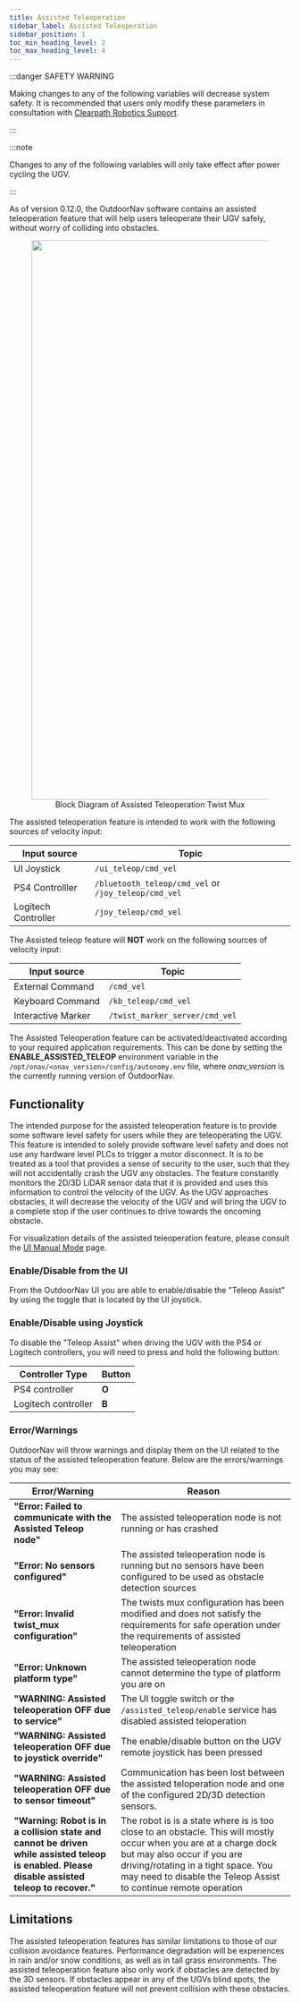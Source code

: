 ---
title: Assisted Teleoperation
sidebar_label: Assisted Teleoperation
sidebar_position: 1
toc_min_heading_level: 2
toc_max_heading_level: 4
---

:::danger SAFETY WARNING

Making changes to any of the following variables will decrease system safety. It is recommended that users
only modify these parameters in consultation with [Clearpath Robotics Support](../support.mdx).

:::

:::note

Changes to any of the following variables will only take effect after power cycling the UGV.

:::


As of version 0.12.0, the OutdoorNav software contains an assisted teleoperation feature that will help users
teleoperate their UGV safely, without worry of colliding into obstacles.

<center>
  <figure>
    <img
      src="/img/outdoornav_images/assisted_teleop_twist_mux.png"
      width="1000"
    />
    <figcaption>Block Diagram of Assisted Teleoperation Twist Mux</figcaption>
  </figure>
</center>


The assisted teleoperation feature is intended to work with the following sources of velocity input:

| Input source | Topic  |
|--------------|--------|
| UI Joystick         | `/ui_teleop/cmd_vel` |
| PS4 Controlller     | `/bluetooth_teleop/cmd_vel` or `/joy_teleop/cmd_vel`|
| Logitech Controller | `/joy_teleop/cmd_vel` | 


The Assisted teleop feature will **NOT** work on the following sources of velocity input:

| Input source | Topic |
|--------------|-------|
| External Command   | `/cmd_vel` |
| Keyboard Command   | `/kb_teleop/cmd_vel` |
| Interactive Marker | `/twist_marker_server/cmd_vel` |

The Assisted Teleoperation feature can be activated/deactivated according to your required application requirements.
This can be done by setting the **ENABLE_ASSISTED_TELEOP** environment variable in the 
`/opt/onav/<onav_version>/config/autonomy.env` file, where *onav_version*
is the currently running version of OutdoorNav.

## Functionality

The intended purpose for the assisted teleoperation feature is to provide some software level safety for users while they are teleoperating the UGV.
This feature is intended to solely provide software level safety and does not use any hardware level PLCs to trigger a motor disconnect. It is to be
treated as a tool that provides a sense of security to the user, such that they will not accidentally crash the UGV any obstacles. The feature
constantly monitors the 2D/3D LiDAR sensor data that it is provided and uses this information to control the velocity of the UGV. As the UGV 
approaches obstacles, it will decrease the velocity of the UGV and will bring the UGV to a complete stop if the user continues to drive 
towards the oncoming obstacle.

For visualization details of the assisted teleoperation feature, please consult the [UI Manual Mode](../web_user_interface/ui_manual_mode.mdx) page.

### Enable/Disable from the UI

From the OutdoorNav UI you are able to enable/disable the "Teleop Assist" by using the toggle that is located by the UI joystick.

### Enable/Disable using Joystick

To disable the "Teleop Assist" when driving the UGV with the PS4 or Logitech controllers, you will need to press and hold the following button:

| Controller Type  | Button |
|--------------|-------|
| PS4 controller   | **O** |
| Logitech controller   | **B** |

### Error/Warnings

OutdoorNav will throw warnings and display them on the UI related to the status of the assisted teleoperation feature.
Below are the errors/warnings you may see:

| Error/Warning | Reason |
|---------------|--------|
| **"Error: Failed to communicate with the Assisted Teleop node"** | The assisted teleoperation node is not running or has crashed |
| **"Error: No sensors configured"**  | The assisted teleoperation node is running but no sensors have been configured to be used as obstacle detection sources |
| **"Error: Invalid twist_mux configuration"** | The twists mux configuration has been modified and does not satisfy the requirements for safe operation under the requirements of assisted teleoperation  |
| **"Error: Unknown platform type"** | The assisted teleoperation node cannot determine the type of platform you are on |
| **"WARNING: Assisted teleoperation OFF due to service"** | The UI toggle switch or the `/assisted_teleop/enable` service has disabled assisted teloperation |
| **"WARNING: Assisted teleoperation OFF due to joystick override"** | The enable/disable button on the UGV remote joystick has been pressed |
| **"WARNING: Assisted teleoperation OFF due to sensor timeout"** | Communication has been lost between the assisted teloperation node and one of the configured 2D/3D detection sensors. |
| **"Warning: Robot is in a collision state and cannot be driven while assisted teleop is enabled. Please disable assisted teleop to recover."** | The robot is is a state where is is too close to an obstacle. This will mostly occur when you are at a charge dock but may also occur if you are driving/rotating in a tight space. You may need to disable the Teleop Assist to continue remote operation |


## Limitations

The assisted teleoperation features has similar limitations to those of our collision avoidance features. 
Performance degradation will be experiences in rain and/or snow conditions, as well as in tall grass environments.
The assisted teleoperation feature also only work if obstacles are detected by the 3D sensors. If obstacles appear
in any of the UGVs blind spots, the assisted teleoperation feature will not prevent collision with these obstacles.
